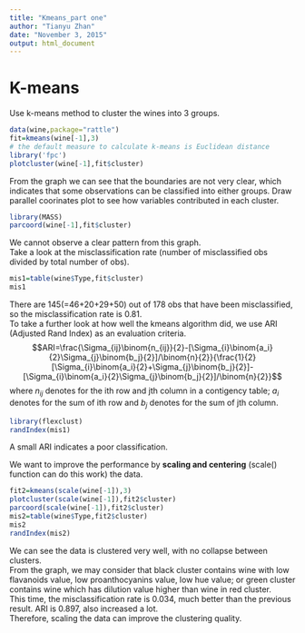 ```yaml
---
title: "Kmeans_part one"
author: "Tianyu Zhan"
date: "November 3, 2015"
output: html_document
---
```

  
# K-means  
Use k-means method to cluster the wines into 3 groups.
```r
data(wine,package="rattle")
fit=kmeans(wine[-1],3)
# the default measure to calculate k-means is Euclidean distance
library('fpc')
plotcluster(wine[-1],fit$cluster)
```  

From the graph we can see that the boundaries are not very clear, which indicates that some observations can be classified into either groups. 
Draw parallel coorinates plot to see how variables contributed in each cluster.  
```r
library(MASS)
parcoord(wine[-1],fit$cluster)
```  
We cannot observe a clear pattern from this graph.  
Take a look at the misclassification rate (number of misclassified obs divided by total number of obs).
```r
mis1=table(wine$Type,fit$cluster)
mis1
```   
There are 145(=46+20+29+50) out of 178 obs that have been misclassified, so the misclassification rate is 0.81.  
To take a further look at how well the kmeans algorithm did, we use ARI (Adjusted Rand Index) as an evaluation criteria. 
$$ARI=\frac{\Sigma_{ij}\binom{n_{ij}}{2}-[\Sigma_{i}\binom{a_i}{2}\Sigma_{j}\binom{b_j}{2}]/\binom{n}{2}}{\frac{1}{2}[\Sigma_{i}\binom{a_i}{2}+\Sigma_{j}\binom{b_j}{2}]-[\Sigma_{i}\binom{a_i}{2}\Sigma_{j}\binom{b_j}{2}]/\binom{n}{2}}$$
where $n_{ij}$ denotes for the ith row and jth column in a contigency table; $a_i$ denotes for the sum of ith row and $b_j$ denotes for the sum of jth column.
```r
library(flexclust)
randIndex(mis1)
```   
A small ARI indicates a poor classification.  

We want to improve the performance by __scaling and centering__ (scale() function can do this work) the data.
```r
fit2=kmeans(scale(wine[-1]),3)
plotcluster(scale(wine[-1]),fit2$cluster)
parcoord(scale(wine[-1]),fit2$cluster)
mis2=table(wine$Type,fit2$cluster)
mis2
randIndex(mis2)
```  
We can see the data is clustered very well, with no collapse between clusters.  
From the graph, we may consider that black cluster contains wine with low flavanoids value, low proanthocyanins value, low hue value; or green cluster contains wine which has dilution value higher than wine in red cluster.  
This time, the misclassification rate is 0.034, much better than the previous result. ARI is 0.897, also increased a lot.    
Therefore, scaling the data can improve the clustering quality.